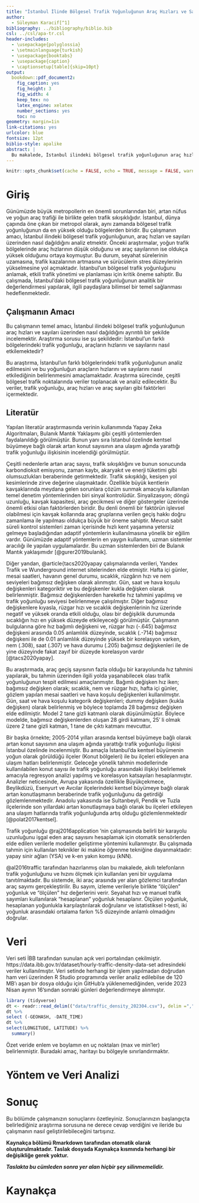 ```yaml
---
title: "İstanbul İlinde Bölgesel Trafik Yoğunluğunun Araç Hızları ve Sayıları Üzerinden Dağılımı"
author: 
  - Süleyman Karacif[^1]
bibliography: ../bibliography/biblio.bib
csl: ../csl/apa-tr.csl
header-includes:
  - \usepackage{polyglossia}
  - \setmainlanguage{turkish}
  - \usepackage{booktabs}
  - \usepackage{caption} 
  - \captionsetup[table]{skip=10pt}
output:
  bookdown::pdf_document2:
    fig_caption: yes
    fig_height: 3
    fig_width: 4
    keep_tex: no
    latex_engine: xelatex
    number_sections: yes
    toc: no
geometry: margin=1in
link-citations: yes
urlcolor: blue
fontsize: 12pt
biblio-style: apalike
abstract: |
  Bu makalede, İstanbul ilindeki bölgesel trafik yoğunluğunun araç hızları ve sayıları üzerinden nasıl dağıldığı incelenmektedir. Araştırma, yoğun trafik bölgelerinde araç hızlarının düşük olduğunu ve araç sayılarının yüksek olduğunu ortaya koymaktadır. Bu durum, seyahat sürelerinin uzamasına, trafik kazalarının artmasına ve sürücülerin stres düzeylerinin yükselmesine neden olmaktadır. Araştırma sonuçları, İstanbul'un trafik yönetimi ve planlaması için önemli bir bilgi kaynağı sunmaktadır. Bu çalışma, bölgesel trafik yoğunluğunun anlaşılmasına ve etkili politikaların geliştirilmesine katkı sağlamaktadır. İstanbul ilindeki trafik sorunlarına çözüm odaklı yaklaşım için bu araştırmanın sonuçları değerli bir kaynak olacaktır.
---
```

```r
knitr::opts_chunk$set(cache = FALSE, echo = TRUE, message = FALSE, warning = FALSE)
```

<!-- ======================================================================= -->
<!-- ============================== NOTLAR ================================= -->
<!-- ======================================================================= -->
[^1]: 21080744, [Github Repo](https://github.com/slymanb/final_01.git)


# Giriş

Günümüzde büyük metropollerin en önemli sorunlarından biri, artan nüfus ve yoğun araç trafiği ile birlikte gelen trafik sıkışıklığıdır. İstanbul, dünya çapında öne çıkan bir metropol olarak, aynı zamanda bölgesel trafik yoğunluğunun da en yüksek olduğu bölgelerden biridir. Bu çalışmanın amacı, İstanbul ilindeki bölgesel trafik yoğunluğunun, araç hızları ve sayıları üzerinden nasıl dağıldığını analiz etmektir. Önceki araştırmalar, yoğun trafik bölgelerinde araç hızlarının düşük olduğunu ve araç sayılarının ise oldukça yüksek olduğunu ortaya koymuştur. Bu durum, seyahat sürelerinin uzamasına, trafik kazalarının artmasına ve sürücülerin stres düzeylerinin yükselmesine yol açmaktadır. İstanbul'un bölgesel trafik yoğunluğunu anlamak, etkili trafik yönetimi ve planlaması için kritik öneme sahiptir. Bu çalışmada, İstanbul'daki bölgesel trafik yoğunluğunun analitik bir değerlendirmesi yapılarak, ilgili paydaşlara bilimsel bir temel sağlanması hedeflenmektedir.

## Çalışmanın Amacı

Bu çalışmanın temel amacı, İstanbul ilindeki bölgesel trafik yoğunluğunun araç hızları ve sayıları üzerinden nasıl dağıldığını ayrıntılı bir şekilde incelemektir. Araştırma sorusu ise şu şekildedir: İstanbul'un farklı bölgelerindeki trafik yoğunluğu, araçların hızlarını ve sayılarını nasıl etkilemektedir?

Bu araştırma, İstanbul'un farklı bölgelerindeki trafik yoğunluğunun analiz edilmesini ve bu yoğunluğun araçların hızlarını ve sayılarını nasıl etkilediğinin belirlenmesini amaçlamaktadır. Araştırma sürecinde, çeşitli bölgesel trafik noktalarında veriler toplanacak ve analiz edilecektir. Bu veriler, trafik yoğunluğu, araç hızları ve araç sayıları gibi faktörleri içermektedir.


## Literatür 

Yapılan literatür araştırmasında verinin kullanımında Yapay Zeka Algoritmaları, Bulanık Mantık Yaklaşımı gibi çeşitli yöntemlerden faydalanıldığı görülmüştür. Bunun yanı sıra İstanbul özelinde kentsel büyümeye bağlı olarak artan konut sayısının ana ulaşım ağında yarattığı trafik yoğunluğu ilişkisinin incelendiği görülmüştür.

Çeşitli nedenlerle artan araç sayısı, trafik sıkışıklığını ve bunun sonucunda karbondioksit emisyonu, zaman kaybı, akaryakıt ve enerji tüketimi gibi olumsuzlukları beraberinde getirmektedir. Trafik sıkışıklığı, kesişen yol kesimlerinde zirve değerine ulaşmaktadır. Özellikle büyük kentlerin kavşaklarında meydana gelen sorunlara çözüm sunmak amacıyla kullanılan temel denetim yöntemlerinden biri sinyal kontrolüdür. Sinyalizasyon; döngü uzunluğu, kavşak kapasitesi, araç gecikmesi ve diğer göstergeler üzerinde önemli etkisi olan faktörlerden biridir. Bu denli önemli bir faktörün işlevsel olabilmesi için kavşak kollarında araç gruplarına verilen geçiş hakkı doğru zamanlama ile yapılması oldukça büyük bir öneme sahiptir. Mevcut sabit süreli kontrol sistemleri zaman içerisinde hızlı kent yaşamına yetersiz gelmeye başladığından adaptif yöntemlerin kullanılmasına yönelik bir eğilim vardır. Günümüzde adaptif yöntemlerin en yaygın kullanımı, uzman sistemler aracılığı ile yapılan uygulamalardır. Bu uzman sistemlerden biri de Bulanık Mantık yaklaşımıdır [@gurer2019bulanik].

Diğer yandan, @article{tacs2020yapay çalışmalarında verileri, Yandex Trafik ve Wunderground internet sitelerinden elde etmiştir. Hafta içi günler, mesai saatleri, havanın genel durumu, sıcaklık, rüzgârın hızı ve nem seviyeleri bağımsız değişken olarak alınmıştır. Gün, saat ve hava koşulu değişkenleri kategoriktir ve bu değişkenler kukla değişken olarak belirlenmiştir. Bağımsız değişkenlerden hareketle hız tahmini yapılmış ve trafik yoğunluğu seviyesi belirlenmeye çalışılmıştır. Diğer bağımsız değişkenlere kıyasla, rüzgar hızı ve sıcaklık değişkenlerinin hız üzerinde negatif ve yüksek oranda etkili olduğu, olası bir değişiklik durumunda sıcaklığın hızı en yüksek düzeyde etkileyeceği görülmüştür. Çalışmanın bulgularına göre hız bağımlı değişkeni ve, rüzgar hızı (-.645) bağımsız değişkeni arasında 0.05 anlamlılık düzeyinde, sıcaklık (.-714) bağımsız değişkeni ile de 0.01 anlamlılık düzeyinde yüksek bir korelasyon varken, nem (.308), saat (.307) ve hava durumu (.205) bağımsız değişkenleri ile de yine düzeyinde fakat zayıf bir düzeyde korelasyon vardır [@tacs2020yapay].

Bu araştırmada, araç geçiş sayısının fazla olduğu bir karayolunda hız tahmini yapılarak, bu tahmin üzerinden ilgili yolda yaşanabilecek olası trafik yoğunluğunun tespit edilmesi amaçlanmıştır. Bağımlı değişken hız iken; bağımsız değişken olarak; sıcaklık, nem ve rüzgar hızı, hafta içi günler, gözlem yapılan mesai saatleri ve hava koşulu değişkenleri kullanılmıştır. Gün, saat ve hava koşulu kategorik değişkenleri; dummy değişken (kukla değişken) olarak belirlenmiş ve böylece toplamda 28 bağımsız değişken elde edilmiştir. Model 2 tane gizli katmanlı olarak düşünülmüştür. Böylece modelde, bağımsız değişkenlerden oluşan 28 girdi katmanı, 25' li olmak üzere 2 tane gizli katman, 1 tane de çıktı katmanı mevcuttur.

Bir başka örnekte; 2005-2014 yılları arasında kentsel büyümeye bağlı olarak artan konut sayısının ana ulaşım ağında yarattığı trafik yoğunluğu ilişkisi İstanbul özelinde incelenmiştir. Bu amaçla İstanbul'da kentsel büyümenin yoğun olarak görüldüğü ilçeler (Konut bölgeleri) ile bu ilçeleri etkileyen ana ulaşım hatları belirlenmiştir. Geleceğe yönelik tahmin modellerinde kullanılabilen konut sayısı ile trafik yoğunluğu arasındaki ilişkiyi belirlemek amacıyla regresyon analizi yapılmış ve korelasyon katsayıları hesaplanmıştır. Analizler neticesinde, Avrupa yakasında özellikle Büyükçekmece, Beylikdüzü, Esenyurt ve Avcılar ilçelerindeki kentsel büyümeye bağlı olarak artan konutlaşmanın beraberinde trafik yoğunluğunu da getirdiği gözlemlenmektedir. Anadolu yakasında ise Sultanbeyli, Pendik ve Tuzla ilçelerinde son yıllardaki artan konutlaşmaya bağlı olarak bu ilçeleri etkileyen ana ulaşım hatlarında trafik yoğunluğunda artış olduğu gözlemlenmektedir [@polat2017kentsel].

Trafik yoğunluğu @raj2016application 'nin çalışmasında belirli bir karayolu uzunluğunu işgal eden araç sayısını hesaplamak için otomatik sensörlerden elde edilen verilerle modeller geliştirme yöntemini kullanmıştır. Bu çalışmada tahmin için kullanılan teknikler iki makine öğrenme tekniğine dayanmaktadır: yapay sinir ağları (YSA) ve k-en yakın komşu (kNN).

@al2016traffic tarafından hazırlanmış olan bu makalede, akıllı telefonların trafik yoğunluğunu ve hızını ölçmek için kullanılan yeni bir uygulama tanıtılmaktadır. Bu sistemde, iki araç arasında yer alan gözlemci tarafından araç sayımı gerçekleştirilir. Bu sayım, izleme verileriyle birlikte "ölçülen" yoğunluk ve "ölçülen" hız değerlerini verir. Seyahat hızı ve manuel trafik sayımları kullanılarak "hesaplanan" yoğunluk hesaplanır. Ölçülen yoğunluk, hesaplanan yoğunlukla karşılaştırılarak doğrulanır ve istatistiksel t-testi, iki yoğunluk arasındaki ortalama farkın %5 düzeyinde anlamlı olmadığını doğrular.


# Veri 
Veri seti İBB tarafından sunulan açık veri portalından çekilmiştir. https://data.ibb.gov.tr/dataset/hourly-traffic-density-data-set adresindeki veriler kullanılmıştır. Veri setinde herhangi bir işlem yapılmadan doğrudan ham veri üzerinden R Studio programında veriler analiz edilebilse de 120 MB'ı aşan bir dosya olduğu için GitHub'a yüklenemediğinden, veride 2023 Nisan ayının 16'sından sonraki günleri değerlendirmeye alınmıştır.

```r

library (tidyverse)
dt <- readr::read_delim(("data/traffic_density_202304.csv"), delim =",")
dt %>%
select (-GEOHASH, -DATE_TIME)
dt %>%
select(LONGITUDE, LATITUDE) %>% 
  summary()
```

Özet veride enlem ve boylamın en uç noktaları (max ve min'ler) belirlenmiştir. Buradaki amaç, haritayı bu bölgeyle sınırlandırmaktır.



# Yöntem ve Veri Analizi



# Sonuç
Bu bölümde çalışmanızın sonuçlarını özetleyiniz. Sonuçlarınızın başlangıçta belirlediğiniz araştırma sorusuna ne derece cevap verdiğini ve ileride bu çalışmanın nasıl geliştirilebileceğini tartışınız.

**Kaynakça bölümü Rmarkdown tarafından otomatik olarak oluşturulmaktadır. Taslak dosyada Kaynakça kısmında herhangi bir değişikliğe gerek yoktur.** 

**_Taslakta bu cümleden sonra yer alan hiçbir şey silinmemelidir._**

\newpage
# Kaynakça {#references}
<div id="refs"></div>


